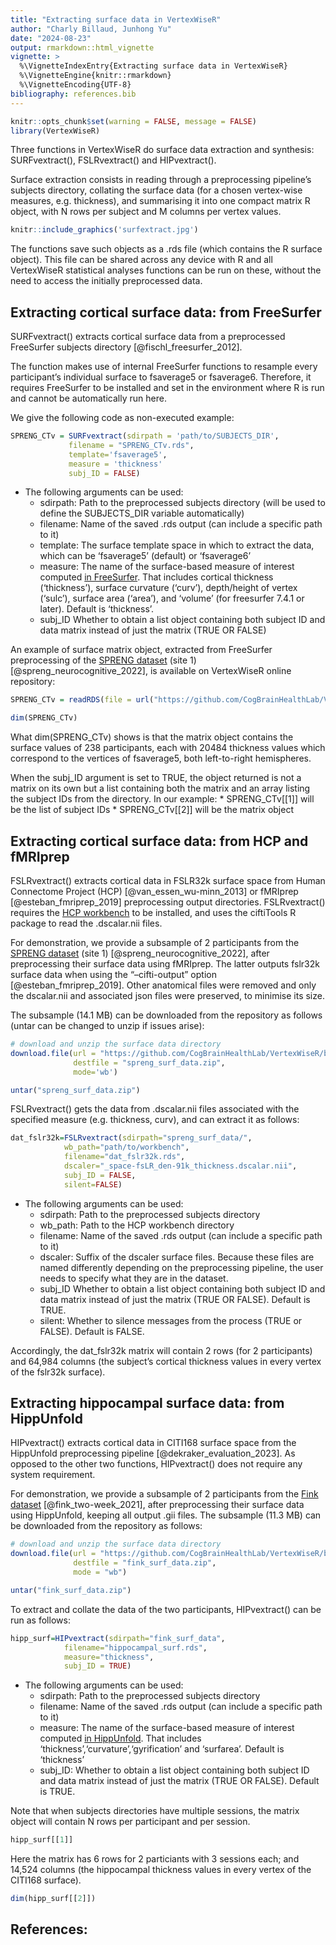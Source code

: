 ```yaml
---
title: "Extracting surface data in VertexWiseR"
author: "Charly Billaud, Junhong Yu"
date: "2024-08-23"
output: rmarkdown::html_vignette
vignette: >
  %\VignetteIndexEntry{Extracting surface data in VertexWiseR}
  %\VignetteEngine{knitr::rmarkdown}
  %\VignetteEncoding{UTF-8}
bibliography: references.bib
---
```


```r
knitr::opts_chunk$set(warning = FALSE, message = FALSE) 
library(VertexWiseR)
```

Three functions in VertexWiseR do surface data extraction and synthesis: SURFvextract(), FSLRvextract() and HIPvextract().

Surface extraction consists in reading through a preprocessing pipeline's subjects directory, collating the surface data (for a chosen vertex-wise measures, e.g. thickness), and summarising it into one compact matrix R object, with N rows per subject and M columns per vertex values.

```r
knitr::include_graphics('surfextract.jpg')
```

The functions save such objects as a .rds file (which contains the R surface object). This file can be shared across any device with R and all VertexWiseR statistical analyses functions can be run on these, without the need to access the initially preprocessed data.

## Extracting cortical surface data: from FreeSurfer

SURFvextract() extracts cortical surface data from a preprocessed FreeSurfer subjects directory [@fischl_freesurfer_2012].

The function makes use of internal FreeSurfer functions to resample every participant's individual surface to fsaverage5 or fsaverage6. Therefore, it requires FreeSurfer to be installed and set in the environment where R is run and cannot be automatically run here.

We give the following code as non-executed example:

```r
SPRENG_CTv = SURFvextract(sdirpath = 'path/to/SUBJECTS_DIR', 
             filename = "SPRENG_CTv.rds", 
             template='fsaverage5', 
             measure = 'thickness'
             subj_ID = FALSE)
```

-   The following arguments can be used:
    -   sdirpath: Path to the preprocessed subjects directory (will be used to define the SUBJECTS_DIR variable automatically)
    -   filename: Name of the saved .rds output (can include a specific path to it)
    -   template: The surface template space in which to extract the data, which can be 'fsaverage5' (default) or 'fsaverage6'
    -   measure: The name of the surface-based measure of interest computed [in FreeSurfer](https://surfer.nmr.mgh.harvard.edu/fswiki/UserContributions/FAQ). That includes cortical thickness ('thickness'), surface curvature ('curv'), depth/height of vertex ('sulc'), surface area ('area'), and 'volume' (for freesurfer 7.4.1 or later). Default is 'thickness'.
    -   subj_ID Whether to obtain a list object containing both subject ID and data matrix instead of just the matrix (TRUE OR FALSE)

An example of surface matrix object, extracted from FreeSurfer preprocessing of the [SPRENG dataset](https://openneuro.org/datasets/ds003592/versions/1.0.13) (site 1) [@spreng_neurocognitive_2022], is available on VertexWiseR online repository:

```r
SPRENG_CTv = readRDS(file = url("https://github.com/CogBrainHealthLab/VertexWiseR/blob/main/inst/demo_data/SPRENG_CTv_site1.rds?raw=TRUE"))

dim(SPRENG_CTv)
```

What dim(SPRENG_CTv) shows is that the matrix object contains the surface values of 238 participants, each with 20484 thickness values which correspond to the vertices of fsaverage5, both left-to-right hemispheres.

When the subj_ID argument is set to TRUE, the object returned is not a matrix on its own but a list containing both the matrix and an array listing the subject IDs from the directory. In our example: \* SPRENG_CTv[[1]] will be the list of subject IDs \* SPRENG_CTv[[2]] will be the matrix object

## Extracting cortical surface data: from HCP and fMRIprep

FSLRvextract() extracts cortical data in FSLR32k surface space from Human Connectome Project (HCP) [@van_essen_wu-minn_2013] or fMRIprep [@esteban_fmriprep_2019] preprocessing output directories. FSLRvextract() requires the [HCP workbench](https://humanconnectome.org/software/get-connectome-workbench)  to be installed, and uses the ciftiTools R package to read the .dscalar.nii files.

For demonstration, we provide a subsample of 2 participants from the [SPRENG dataset](https://openneuro.org/datasets/ds003592/versions/1.0.13) (site 1) [@spreng_neurocognitive_2022], after preprocessing their surface data using fMRIprep. The latter outputs fslr32k surface data when using the "--cifti-output" option [@esteban_fmriprep_2019]. Other anatomical files were removed and only the dscalar.nii and associated json files were preserved, to minimise its size.

The subsample (14.1 MB) can be downloaded from the repository as follows (untar can be changed to unzip if issues arise):

```r
# download and unzip the surface data directory
download.file(url = "https://github.com/CogBrainHealthLab/VertexWiseR/blob/main/inst/demo_data/spreng_surf_data.zip?raw=TRUE", 
              destfile = "spreng_surf_data.zip",
              mode='wb')

untar("spreng_surf_data.zip")
```

FSLRvextract() gets the data from .dscalar.nii files associated with the specified measure (e.g. thickness, curv), and can extract it as follows:

```r
dat_fslr32k=FSLRvextract(sdirpath="spreng_surf_data/",
            wb_path="path/to/workbench",
            filename="dat_fslr32k.rds",
            dscaler="_space-fsLR_den-91k_thickness.dscalar.nii",
            subj_ID = FALSE,
            silent=FALSE)
```

-   The following arguments can be used:
    -   sdirpath: Path to the preprocessed subjects directory
    -   wb_path: Path to the HCP workbench directory
    -   filename: Name of the saved .rds output (can include a specific path to it)
    -   dscaler: Suffix of the dscaler surface files. Because these files are named differently depending on the preprocessing pipeline, the user needs to specify what they are in the dataset.
    -   subj_ID Whether to obtain a list object containing both subject ID and data matrix instead of just the matrix (TRUE OR FALSE). Default is TRUE.
    -   silent: Whether to silence messages from the process (TRUE or FALSE). Default is FALSE.

Accordingly, the dat_fslr32k matrix will contain 2 rows (for 2 participants) and 64,984 columns (the subject's cortical thickness values in every vertex of the fslr32k surface).

## Extracting hippocampal surface data: from HippUnfold

HIPvextract() extracts cortical data in CITI168 surface space from the HippUnfold preprocessing pipeline [@dekraker_evaluation_2023]. As opposed to the other two functions, HIPvextract() does not require any system requirement.

For demonstration, we provide a subsample of 2 participants from the [Fink dataset](https://openneuro.org/datasets/ds003799/versions/2.0.0) [@fink_two-week_2021], after preprocessing their surface data using HippUnfold, keeping all output .gii files. The subsample (11.3 MB) can be downloaded from the repository as follows:

```r
# download and unzip the surface data directory
download.file(url = "https://github.com/CogBrainHealthLab/VertexWiseR/blob/main/inst/demo_data/fink_surf_data.zip?raw=TRUE", 
              destfile = "fink_surf_data.zip", 
              mode = "wb")

untar("fink_surf_data.zip")
```

To extract and collate the data of the two participants, HIPvextract() can be run as follows:

```r
hipp_surf=HIPvextract(sdirpath="fink_surf_data",
            filename="hippocampal_surf.rds",
            measure="thickness",
            subj_ID = TRUE) 
```

-   The following arguments can be used:
    -   sdirpath: Path to the preprocessed subjects directory
    -   filename: Name of the saved .rds output (can include a specific path to it)
    -   measure: The name of the surface-based measure of interest computed [in HippUnfold](https://hippunfold.readthedocs.io/en/latest/outputs/output_files.html#surface-metrics). That includes 'thickness','curvature','gyrification' and 'surfarea'. Default is 'thickness'
    -   subj_ID: Whether to obtain a list object containing both subject ID and data matrix instead of just the matrix (TRUE OR FALSE). Default is TRUE.


Note that when subjects directories have multiple sessions, the matrix object will contain N rows per participant and per session. 

```r
hipp_surf[[1]]
```

Here the matrix has 6 rows for 2 particiants with 3 sessions each; and 14,524 columns (the hippocampal thickness values in every vertex of the CITI168 surface).

```r
dim(hipp_surf[[2]])
```

## References:
